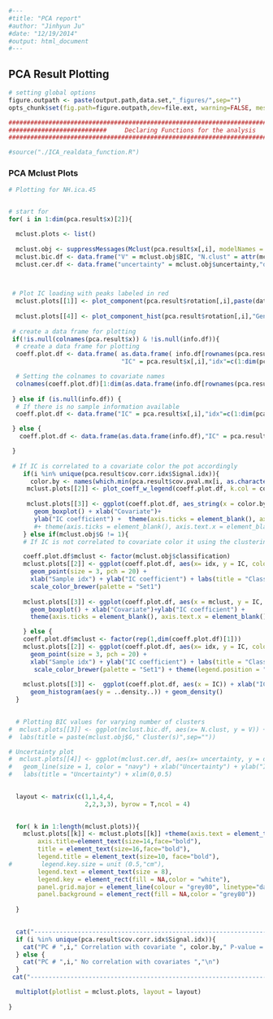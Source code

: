 
```r
#---
#title: "PCA report"
#author: "Jinhyun Ju"
#date: "12/19/2014"
#output: html_document
#---
```

## PCA Result Plotting


```r
# setting global options 
figure.outpath <- paste(output.path,data.set,"_figures/",sep="")
opts_chunk$set(fig.path=figure.outpath,dev=file.ext, warning=FALSE, message=FALSE)
```


```r
########################################################################################################
###########################     Declaring Functions for the analysis     ###############################
########################################################################################################

#source("./ICA_realdata_function.R")


```


### PCA Mclust Plots

```r
# Plotting for NH.ica.45


# start for 
for( i in 1:dim(pca.result$x)[2]){

  mclust.plots <- list()
 
  mclust.obj <- suppressMessages(Mclust(pca.result$x[,i], modelNames = "V"))
  mclust.bic.df <- data.frame("V" = mclust.obj$BIC, "N.clust" = attr(mclust.obj$BIC,"G"))
  mclust.cer.df <- data.frame("uncertainty" = mclust.obj$uncertainty,"data" = mclust.obj$data )

  

 # Plot IC loading with peaks labeled in red
  mclust.plots[[1]] <- plot_component(pca.result$rotation[,i],paste(data.set,"_PC#_",i,sep =""))
  
  mclust.plots[[4]] <- plot_component_hist(pca.result$rotation[,i],"Gene Weight Histogram")
 
 # create a data frame for plotting
 if(!is.null(colnames(pca.result$x)) & !is.null(info.df)){
  # create a data frame for plotting
  coeff.plot.df <- data.frame( as.data.frame( info.df[rownames(pca.result$x),]) ,
                               "IC" = pca.result$x[,i],"idx"=c(1:dim(pca.result$x)[1]) )

  # Setting the colnames to covariate names
  colnames(coeff.plot.df)[1:dim(as.data.frame(info.df[rownames(pca.result$x),]))[2]] <- colnames(info.df) 
  
 } else if (is.null(info.df)) {
  # If there is no sample information available
  coeff.plot.df <- data.frame("IC" = pca.result$x[,i],"idx"=c(1:dim(pca.result$x)[1]))

 } else {
   coeff.plot.df <- data.frame(as.data.frame(info.df),"IC" = pca.result$x[,i],"idx"=c(1:dim(pca.result$x)[1]))

 }
  
 # If IC is correlated to a covariate color the pot accordingly
    if(i %in% unique(pca.result$cov.corr.idx$Signal.idx)){
      color.by <- names(which.min(pca.result$cov.pval.mx[i, as.character(pca.result$cov.corr.idx$Covariate.Name[which(pca.result$cov.corr.idx$Signal.idx == i)])]))
     mclust.plots[[2]] <- plot_coeff_w_legend(coeff.plot.df, k.col = color.by,plot.title = paste("Covariate = ",color.by,sep="")) + theme(legend.position ="none")
     
     mclust.plots[[3]] <- ggplot(coeff.plot.df, aes_string(x = color.by, y = "IC", color = color.by)) + 
       geom_boxplot() + xlab("Covariate")+
       ylab("IC coefficient") +  theme(axis.ticks = element_blank(), axis.text.x = element_blank())+ylab("")
       #+ theme(axis.ticks = element_blank(), axis.text.x = element_blank())
    } else if(mclust.obj$G != 1){
    # If IC is not correlated to covariate color it using the clustering information obtained from mclust

    coeff.plot.df$mclust <- factor(mclust.obj$classification)
    mclust.plots[[2]] <- ggplot(coeff.plot.df, aes(x= idx, y = IC, color = mclust)) + 
      geom_point(size = 3, pch = 20) + 
      xlab("Sample idx") + ylab("IC coefficient") + labs(title = "Classification by Mclust") + 
      scale_color_brewer(palette = "Set1") 
    
    mclust.plots[[3]] <- ggplot(coeff.plot.df, aes(x = mclust, y = IC, color = mclust)) + 
      geom_boxplot() + xlab("Covariate")+ylab("IC coefficient") +  
      theme(axis.ticks = element_blank(), axis.text.x = element_blank())+ylab("")

    } else {
    coeff.plot.df$mclust <- factor(rep(1,dim(coeff.plot.df)[1]))
    mclust.plots[[2]] <- ggplot(coeff.plot.df, aes(x= idx, y = IC, color = mclust)) + 
      geom_point(size = 3, pch = 20) + 
      xlab("Sample idx") + ylab("IC coefficient") + labs(title = "Classification by Mclust") + 
       scale_color_brewer(palette = "Set1") + theme(legend.position = "none")
    
    mclust.plots[[3]] <-  ggplot(coeff.plot.df, aes(x = IC)) + xlab("IC Coefficients") + ylab("")+
      geom_histogram(aes(y = ..density..)) + geom_density()
  }
  

  # Plotting BIC values for varying number of clusters
#  mclust.plots[[3]] <- ggplot(mclust.bic.df, aes(x= N.clust, y = V)) + geom_point(size = 3, pch = 20) + geom_line(size = 1, color = "navy") + xlab("Number of Clusters") + ylab("BIC") + 
#  labs(title = paste(mclust.obj$G," Cluster(s)",sep="")) 

# Uncertainty plot
#  mclust.plots[[4]] <- ggplot(mclust.cer.df, aes(x= uncertainty, y = data)) + geom_point(size = 3, pch = 20) +
#   geom_line(size = 1, color = "navy") + xlab("Uncertainty") + ylab("IC coefficient") + 
#   labs(title = "Uncertainty") + xlim(0,0.5)
 

  layout <- matrix(c(1,1,4,4,
                     2,2,3,3), byrow = T,ncol = 4)

  
  for( k in 1:length(mclust.plots)){
    mclust.plots[[k]] <- mclust.plots[[k]] +theme(axis.text = element_text(size=12), 
        axis.title=element_text(size=14,face="bold"), 
        title = element_text(size=16,face="bold"),
        legend.title = element_text(size=10, face="bold"),
#        legend.key.size = unit (0.5,"cm"), 
        legend.text = element_text(size = 8),
        legend.key = element_rect(fill = NA,color = "white"),
        panel.grid.major = element_line(colour = "grey80", linetype="dashed"),
        panel.background = element_rect(fill = NA,color = "grey80")) 
    
  }

  
  cat("-------------------------------------------------------------------------------------------------------------------","\n")
  if (i %in% unique(pca.result$cov.corr.idx$Signal.idx)){
    cat("PC # ",i," Correlation with covariate ", color.by," P-value = ",pca.result$cov.pval.mx[i,color.by],"\n")    
  } else {
    cat("PC # ",i," No correlation with covariates ","\n")
  }
 cat("-------------------------------------------------------------------------------------------------------------------","\n")

  multiplot(plotlist = mclust.plots, layout = layout)
  
}

```


